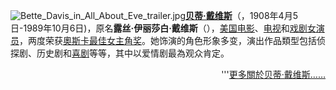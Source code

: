[[File:Bette_Davis_in_All_About_Eve_trailer.jpg|left]]'''[[贝蒂·戴维斯|贝蒂·戴维斯]]'''（{{lang-en|'''Bette Davis'''}}，1908年4月5日-1989年10月6日)，原名'''露丝·伊丽莎白·戴维斯'''（{{lang-en|'''Ruth Elizabeth Davis'''}}），[[美国|美国]][[美国电影|电影]]、[[电视|电视]]和[[戏剧|戏剧]][[女性|女]][[演员|演员]]，两度荣获[[奧斯卡最佳女主角奖|奧斯卡最佳女主角奖]]。她饰演的角色形象多变，演出作品類型包括侦探剧、历史剧和[[喜剧|喜剧]]等等，其中以爱情剧最為观众肯定。
<div style="text-align: right;">'''[[贝蒂·戴维斯|更多關於贝蒂·戴维斯……]]</div>